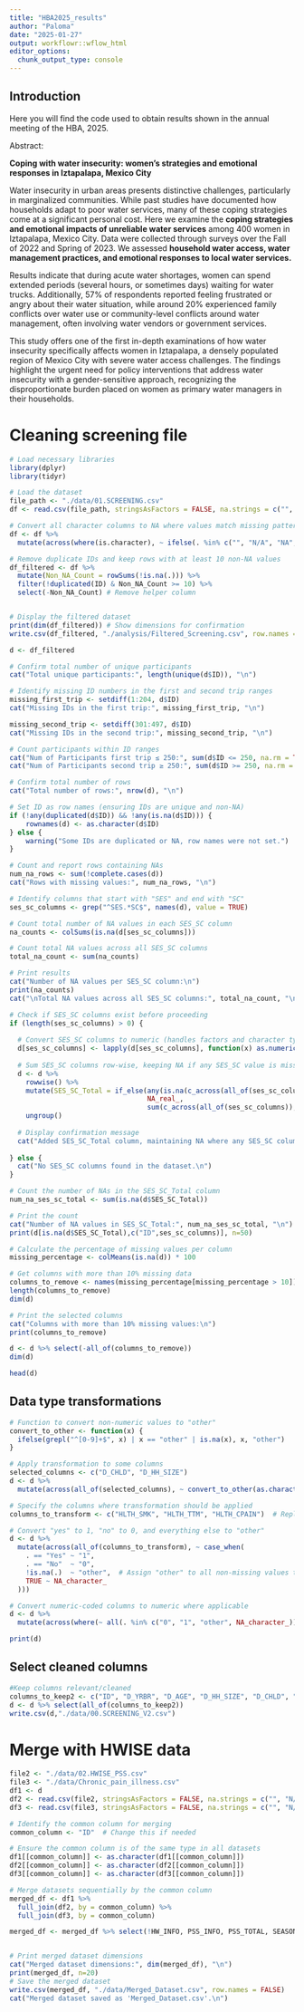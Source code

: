 ```yaml
---
title: "HBA2025_results"
author: "Paloma"
date: "2025-01-27"
output: workflowr::wflow_html
editor_options:
  chunk_output_type: console
---
```


## Introduction

Here you will find the code used to obtain results shown in the annual meeting of the HBA, 2025. 

Abstract:

**Coping with water insecurity: women's strategies and emotional responses in Iztapalapa,
Mexico City**

Water insecurity in urban areas presents distinctive challenges, particularly in marginalized communities. While past studies have documented how households adapt to poor water services, many of these coping strategies come at a significant personal cost. Here we examine the **coping strategies and emotional impacts of unreliable water services** among 400 women in Iztapalapa, Mexico City. Data were collected through surveys over the Fall of 2022 and Spring of 2023. We assessed **household water access, water management practices, and emotional responses to local water services.** 

Results indicate that during acute water shortages, women can spend extended periods (several hours, or sometimes days) waiting for water trucks. Additionally, 57% of respondents reported feeling frustrated or angry about their water situation, while around 20% experienced family conflicts over water use or community-level conflicts around water management, often involving water vendors or government services. 

This study offers one of the first in-depth examinations of how water insecurity specifically affects women in Iztapalapa, a densely populated region of Mexico City with severe water access challenges. The findings highlight the urgent need for policy interventions that address water insecurity with a gender-sensitive approach, recognizing the disproportionate burden placed on women as primary water managers in their households.

# Cleaning screening file
```r
# Load necessary libraries
library(dplyr)
library(tidyr)

# Load the dataset
file_path <- "./data/01.SCREENING.csv"
df <- read.csv(file_path, stringsAsFactors = FALSE, na.strings = c("", "N/A", "NA", "pending"))

# Convert all character columns to NA where values match missing patterns
df <- df %>%
  mutate(across(where(is.character), ~ ifelse(. %in% c("", "N/A", "NA", "pending"), NA, .)))

# Remove duplicate IDs and keep rows with at least 10 non-NA values
df_filtered <- df %>%
  mutate(Non_NA_Count = rowSums(!is.na(.))) %>%
  filter(!duplicated(ID) & Non_NA_Count >= 10) %>%
  select(-Non_NA_Count) # Remove helper column


# Display the filtered dataset
print(dim(df_filtered)) # Show dimensions for confirmation
write.csv(df_filtered, "./analysis/Filtered_Screening.csv", row.names = FALSE)

d <- df_filtered

# Confirm total number of unique participants
cat("Total unique participants:", length(unique(d$ID)), "\n") 

# Identify missing ID numbers in the first and second trip ranges
missing_first_trip <- setdiff(1:204, d$ID)
cat("Missing IDs in the first trip:", missing_first_trip, "\n")

missing_second_trip <- setdiff(301:497, d$ID)
cat("Missing IDs in the second trip:", missing_second_trip, "\n")

# Count participants within ID ranges
cat("Num of Participants first trip ≤ 250:", sum(d$ID <= 250, na.rm = TRUE), "\n")
cat("Num of Participants second trip ≥ 250:", sum(d$ID >= 250, na.rm = TRUE), "\n")

# Confirm total number of rows
cat("Total number of rows:", nrow(d), "\n")

# Set ID as row names (ensuring IDs are unique and non-NA)
if (!any(duplicated(d$ID)) && !any(is.na(d$ID))) {
    rownames(d) <- as.character(d$ID)
} else {
    warning("Some IDs are duplicated or NA, row names were not set.")
}

# Count and report rows containing NAs
num_na_rows <- sum(!complete.cases(d))
cat("Rows with missing values:", num_na_rows, "\n")

# Identify columns that start with "SES" and end with "SC"
ses_sc_columns <- grep("^SES.*SC$", names(d), value = TRUE)

# Count total number of NA values in each SES_SC column
na_counts <- colSums(is.na(d[ses_sc_columns]))

# Count total NA values across all SES_SC columns
total_na_count <- sum(na_counts)

# Print results
cat("Number of NA values per SES_SC column:\n")
print(na_counts)
cat("\nTotal NA values across all SES_SC columns:", total_na_count, "\n")

# Check if SES_SC columns exist before proceeding
if (length(ses_sc_columns) > 0) {
  
  # Convert SES_SC columns to numeric (handles factors and character types)
  d[ses_sc_columns] <- lapply(d[ses_sc_columns], function(x) as.numeric(as.character(x)))
  
  # Sum SES_SC columns row-wise, keeping NA if any SES_SC value is missing
  d <- d %>%
    rowwise() %>%
    mutate(SES_SC_Total = if_else(any(is.na(c_across(all_of(ses_sc_columns)))),
                                  NA_real_, 
                                  sum(c_across(all_of(ses_sc_columns)), na.rm = TRUE))) %>%
    ungroup()
  
  # Display confirmation message
  cat("Added SES_SC_Total column, maintaining NA where any SES_SC column has NA.\n")
  
} else {
  cat("No SES_SC columns found in the dataset.\n")
}

# Count the number of NAs in the SES_SC_Total column
num_na_ses_sc_total <- sum(is.na(d$SES_SC_Total))

# Print the count
cat("Number of NA values in SES_SC_Total:", num_na_ses_sc_total, "\n")
print(d[is.na(d$SES_SC_Total),c("ID",ses_sc_columns)], n=50)

# Calculate the percentage of missing values per column
missing_percentage <- colMeans(is.na(d)) * 100

# Get columns with more than 10% missing data
columns_to_remove <- names(missing_percentage[missing_percentage > 10])
length(columns_to_remove)
dim(d)

# Print the selected columns
cat("Columns with more than 10% missing values:\n")
print(columns_to_remove)

d <- d %>% select(-all_of(columns_to_remove))
dim(d)

head(d)

```

## Data type transformations
```r
# Function to convert non-numeric values to "other"
convert_to_other <- function(x) {
  ifelse(grepl("^[0-9]+$", x) | x == "other" | is.na(x), x, "other")
}

# Apply transformation to some columns
selected_columns <- c("D_CHLD", "D_HH_SIZE")
d <- d %>%
  mutate(across(all_of(selected_columns), ~ convert_to_other(as.character(.))))

# Specify the columns where transformation should be applied
columns_to_transform <- c("HLTH_SMK", "HLTH_TTM", "HLTH_CPAIN")  # Replace with actual column names

# Convert "yes" to 1, "no" to 0, and everything else to "other"
d <- d %>%
  mutate(across(all_of(columns_to_transform), ~ case_when(
    . == "Yes" ~ "1",
    . == "No"  ~ "0",
    !is.na(.)  ~ "other",  # Assign "other" to all non-missing values that are not "yes" or "no"
    TRUE ~ NA_character_
  )))

# Convert numeric-coded columns to numeric where applicable
d <- d %>%
  mutate(across(where(~ all(. %in% c("0", "1", "other", NA_character_))), as.character))  # Ensure consistency

print(d)

```

## Select cleaned columns

```r
#Keep columns relevant/cleaned
columns_to_keep2 <- c("ID", "D_YRBR", "D_AGE", "D_HH_SIZE", "D_CHLD", "HLTH_SMK","HLTH_CPAIN", "SES_SC_Total")
d <- d %>% select(all_of(columns_to_keep2))
write.csv(d,"./data/00.SCREENING_V2.csv")

```

# Merge with HWISE data

```r


file2 <- "./data/02.HWISE_PSS.csv"
file3 <- "./data/Chronic_pain_illness.csv"
df1 <- d
df2 <- read.csv(file2, stringsAsFactors = FALSE, na.strings = c("", "N/A", "NA", "pending"))
df3 <- read.csv(file3, stringsAsFactors = FALSE, na.strings = c("", "N/A", "NA", "pending"))

# Identify the common column for merging
common_column <- "ID"  # Change this if needed

# Ensure the common column is of the same type in all datasets
df1[[common_column]] <- as.character(df1[[common_column]])
df2[[common_column]] <- as.character(df2[[common_column]])
df3[[common_column]] <- as.character(df3[[common_column]])

# Merge datasets sequentially by the common column
merged_df <- df1 %>%
  full_join(df2, by = common_column) %>%
  full_join(df3, by = common_column)

merged_df <- merged_df %>% select(!HW_INFO, PSS_INFO, PSS_TOTAL, SEASON, W_WS_LOC)


# Print merged dataset dimensions
cat("Merged dataset dimensions:", dim(merged_df), "\n")
print(merged_df, n=20)
# Save the merged dataset
write.csv(merged_df, "./data/Merged_Dataset.csv", row.names = FALSE)
cat("Merged dataset saved as 'Merged_Dataset.csv'.\n")


```